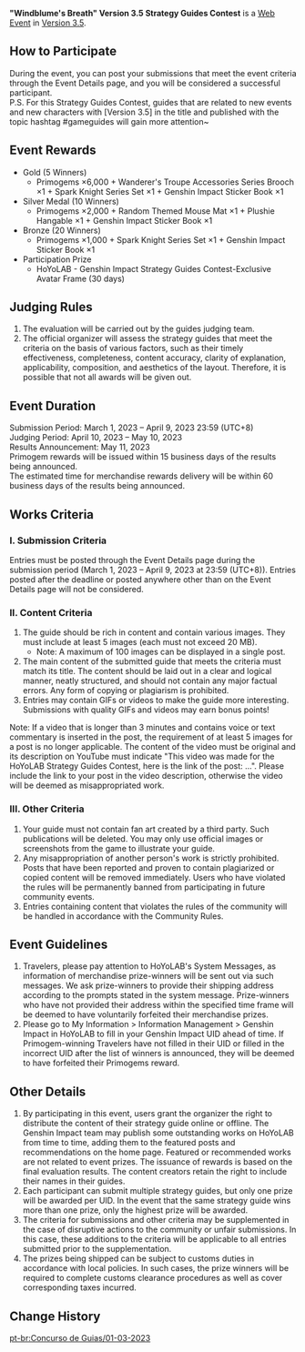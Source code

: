 {{Event
|name              = "Windblume's Breath" Version 3.5 Strategy Guides Contest
|image             = Windblume's Breath Version 3.5 Strategy Guides Contest.png
|type              = Web
|group             = Submission
|time_known        = yes
|time_start        = 2023-03-01 12:00:00
|time_start_offset = GMT+8
|time_end          = 2023-04-09 23:59:59
|time_end_offset   = GMT+8
|link              = https://www.hoyolab.com/contribution/232
}}
{{Description|Hello, Travelers!<br>Version 3.5 "Windblume's Breath" is now online. Come unlock new adventures today! Also, the Strategy Guides Contest for the new Version has begun today~}}
'''"Windblume's Breath" Version 3.5 Strategy Guides Contest''' is a [[Web Event]] in [[Version 3.5]].

==How to Participate==
During the event, you can post your submissions that meet the event criteria through the Event Details page, and you will be considered a successful participant.<br>
P.S. For this Strategy Guides Contest, guides that are related to new events and new characters with [Version 3.5] in the title and published with the topic hashtag #gameguides will gain more attention~

==Event Rewards==
* Gold (5 Winners)
** Primogems ×6,000 + Wanderer's Troupe Accessories Series Brooch ×1 + Spark Knight Series Set ×1 + Genshin Impact Sticker Book ×1
* Silver Medal (10 Winners)
** Primogems ×2,000 + Random Themed Mouse Mat ×1 + Plushie Hangable ×1 + Genshin Impact Sticker Book ×1
* Bronze (20 Winners)
** Primogems ×1,000 + Spark Knight Series Set ×1 + Genshin Impact Sticker Book ×1
* Participation Prize
** HoYoLAB - Genshin Impact Strategy Guides Contest-Exclusive Avatar Frame (30 days)

==Judging Rules==
# The evaluation will be carried out by the guides judging team.
# The official organizer will assess the strategy guides that meet the criteria on the basis of various factors, such as their timely effectiveness, completeness, content accuracy, clarity of explanation, applicability, composition, and aesthetics of the layout. Therefore, it is possible that not all awards will be given out.

==Event Duration==
Submission Period: March 1, 2023 – April 9, 2023 23:59 (UTC+8)<br>
Judging Period: April 10, 2023 – May 10, 2023<br>
Results Announcement: May 11, 2023<br>
Primogem rewards will be issued within 15 business days of the results being announced.<br>
The estimated time for merchandise rewards delivery will be within 60 business days of the results being announced.

==Works Criteria==
===I. Submission Criteria===
Entries must be posted through the Event Details page during the submission period (March 1, 2023 – April 9, 2023 at 23:59 (UTC+8)). Entries posted after the deadline or posted anywhere other than on the Event Details page will not be considered.

===II. Content Criteria===
# The guide should be rich in content and contain various images. They must include at least 5 images (each must not exceed 20 MB).
#* Note: A maximum of 100 images can be displayed in a single post.
# The main content of the submitted guide that meets the criteria must match its title. The content should be laid out in a clear and logical manner, neatly structured, and should not contain any major factual errors. Any form of copying or plagiarism is prohibited.
# Entries may contain GIFs or videos to make the guide more interesting. Submissions with quality GIFs and videos may earn bonus points!
Note: If a video that is longer than 3 minutes and contains voice or text commentary is inserted in the post, the requirement of at least 5 images for a post is no longer applicable. The content of the video must be original and its description on YouTube must indicate "This video was made for the HoYoLAB Strategy Guides Contest, here is the link of the post: ...". Please include the link to your post in the video description, otherwise the video will be deemed as misappropriated work.

===III. Other Criteria===
# Your guide must not contain fan art created by a third party. Such publications will be deleted. You may only use official images or screenshots from the game to illustrate your guide.
# Any misappropriation of another person's work is strictly prohibited. Posts that have been reported and proven to contain plagiarized or copied content will be removed immediately. Users who have violated the rules will be permanently banned from participating in future community events.
# Entries containing content that violates the rules of the community will be handled in accordance with the Community Rules.

==Event Guidelines==
# Travelers, please pay attention to HoYoLAB's System Messages, as information of merchandise prize-winners will be sent out via such messages. We ask prize-winners to provide their shipping address according to the prompts stated in the system message. Prize-winners who have not provided their address within the specified time frame will be deemed to have voluntarily forfeited their merchandise prizes.
# Please go to My Information > Information Management > Genshin Impact in HoYoLAB to fill in your Genshin Impact UID ahead of time. If Primogem-winning Travelers have not filled in their UID or filled in the incorrect UID after the list of winners is announced, they will be deemed to have forfeited their Primogems reward.

==Other Details==
# By participating in this event, users grant the organizer the right to distribute the content of their strategy guide online or offline. The Genshin Impact team may publish some outstanding works on HoYoLAB from time to time, adding them to the featured posts and recommendations on the home page. Featured or recommended works are not related to event prizes. The issuance of rewards is based on the final evaluation results. The content creators retain the right to include their names in their guides.
# Each participant can submit multiple strategy guides, but only one prize will be awarded per UID. In the event that the same strategy guide wins more than one prize, only the highest prize will be awarded.
# The criteria for submissions and other criteria may be supplemented in the case of disruptive actions to the community or unfair submissions. In this case, these additions to the criteria will be applicable to all entries submitted prior to the supplementation.
# The prizes being shipped can be subject to customs duties in accordance with local policies. In such cases, the prize winners will be required to complete customs clearance procedures as well as cover corresponding taxes incurred.

==Change History==
{{Change History|3.5}}

[[pt-br:Concurso de Guias/01-03-2023]]